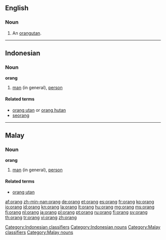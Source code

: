 ==English==

===Noun===
{{en-noun}}

# An [[orangutan]].

----

==Indonesian==

===Noun===
'''orang'''

# [[man]] (in general), [[person]]

====Related terms====
* [[orang utan]] or [[orang hutan]]
* [[seorang]]

[[Category:Indonesian classifiers]]
[[Category:Indonesian nouns]]

----

==Malay==

===Noun===
'''orang'''

# [[man]] (in general), [[person]]

====Related terms====
* [[orang utan]]

[[Category:Malay classifiers]]
[[Category:Malay nouns]]

[[af:orang]]
[[zh-min-nan:orang]]
[[de:orang]]
[[et:orang]]
[[es:orang]]
[[fr:orang]]
[[ko:orang]]
[[io:orang]]
[[id:orang]]
[[kn:orang]]
[[la:orang]]
[[lt:orang]]
[[hu:orang]]
[[mg:orang]]
[[ms:orang]]
[[fj:orang]]
[[nl:orang]]
[[ja:orang]]
[[pl:orang]]
[[pt:orang]]
[[ru:orang]]
[[fi:orang]]
[[sv:orang]]
[[th:orang]]
[[tr:orang]]
[[vi:orang]]
[[zh:orang]]